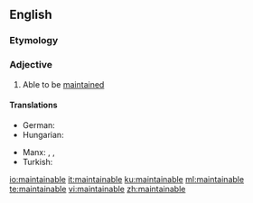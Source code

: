 ==English==

===Etymology===
{{suffix|maintain|able|lang=en}}

===Adjective===
{{en-adj}}

# {{context|chiefly|in combination|lang=en}} Able to be [[maintain]]ed

====Translations====
{{trans-top}}
* German: {{t|de|wartbar}}
* Hungarian: {{t+|hu|karbantartható}}
{{trans-mid}}
* Manx: {{t|gv|so-pholldey}}, {{t|gv|so-hassoo}}, {{t|gv|so-veaghee}}
* Turkish: {{t|tr|bakılabilir}}
{{trans-bottom}}

[[io:maintainable]]
[[it:maintainable]]
[[ku:maintainable]]
[[ml:maintainable]]
[[te:maintainable]]
[[vi:maintainable]]
[[zh:maintainable]]